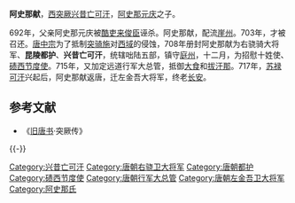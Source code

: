 '''阿史那献'''，[[西突厥|西突厥]][[兴昔亡可汗|兴昔亡可汗]]，[[阿史那元庆|阿史那元庆]]之子。

692年，父亲阿史那元庆被[[酷吏|酷吏]][[来俊臣|来俊臣]]诬杀。阿史那献，配流[[崖州|崖州]]。703年，才被召还。[[唐中宗|唐中宗]]为了抵制[[突骑施|突骑施]]对[[西域|西域]]的侵蚀，708年册封阿史那献为右骁骑大将军、'''昆陵都护'''、'''兴昔亡可汗'''，统辖咄陆五部，镇守[[庭州|庭州]]，十二月，为招慰十姓使、[[碛西节度使|碛西节度使]]。715年，又加定远道行军大总管，抵御[[大食|大食]]和[[拔汗那|拔汗那]]。717年，[[苏禄可汗|苏禄可汗]]兴起后，阿史那献返唐，迁左金吾大将军，终老[[长安|长安]]。

== 参考文献 ==
{{Reflist|2}}
*《[[旧唐书|旧唐书]]·突厥传》

{{-}}
{{start box}}
{{s-before|[[阿史那元庆|阿史那元庆]]}}
{{s-title|[[西突厥|西突厥]]兴昔亡[[可汗|可汗]]|708年—717年}}
{{s-after|[[阿史那震|阿史那震]]}}
{{end box}}
{{古突厥}}
{{DEFAULTSORT:A}}
[[Category:兴昔亡可汗|Category:兴昔亡可汗]]
[[Category:唐朝右骁卫大将军|Category:唐朝右骁卫大将军]]
[[Category:唐朝都护|Category:唐朝都护]]
[[Category:碛西节度使|Category:碛西节度使]]
[[Category:唐朝行军大总管|Category:唐朝行军大总管]]
[[Category:唐朝左金吾卫大将军|Category:唐朝左金吾卫大将军]]
[[Category:阿史那氏|Category:阿史那氏]]